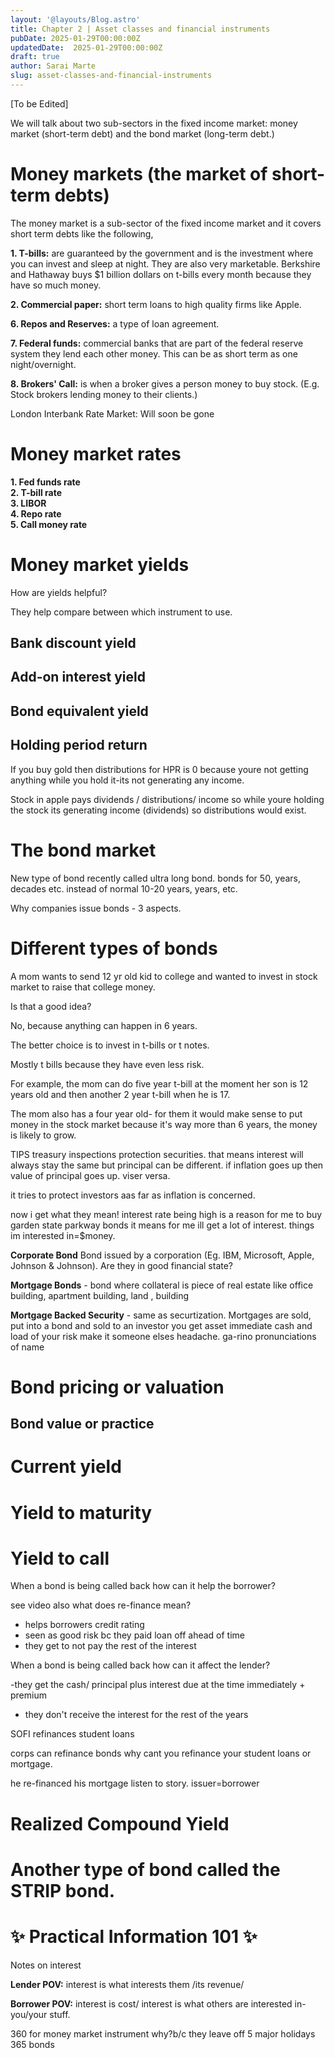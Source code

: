 ```yaml
---
layout: '@layouts/Blog.astro'
title: Chapter 2 | Asset classes and financial instruments
pubDate: 2025-01-29T00:00:00Z 
updatedDate:  2025-01-29T00:00:00Z 
draft: true
author: Sarai Marte
slug: asset-classes-and-financial-instruments
---
```


[To be Edited]

We will talk about two sub-sectors in the fixed income market: money market (short-term debt) and the bond market (long-term debt.)

# Money markets (the market of short-term debts)

The money market is a sub-sector of the fixed income market and it covers short term debts like the following, 

**1. T-bills:** are guaranteed by the government and is the investment where you can invest and sleep at night. They are also very marketable. Berkshire and Hathaway buys $1 billion dollars on t-bills every month because they have so much money.

**2. Commercial paper:** short term loans to high quality firms like Apple. 

**6. Repos and Reserves:** a type of loan agreement.

**7. Federal funds:** commercial banks that are part of the federal reserve system they lend each other money. This can be as short term as one night/overnight.  

**8. Brokers' Call:** is when a broker gives a person money to buy stock. (E.g. Stock brokers lending money to their clients.)

London Interbank Rate Market: Will soon be gone  

# Money market rates
 
**1. Fed funds rate**  
**2. T-bill rate**    
**3. LIBOR**   
**4. Repo rate**    
**5. Call money rate**  

# Money market yields

How are yields helpful?

They help compare between which instrument to use. 
 

## Bank discount yield 

## Add-on interest yield 

## Bond equivalent yield 

## 

## Holding period return 

If you buy gold then distributions for HPR is 0  because youre not getting anything while you hold it-its not generating any income. 

Stock in apple pays dividends / distributions/ income so while youre holding the stock its generating income (dividends) so distributions would exist. 

# The bond market

New type of bond recently called ultra long bond. bonds for 50, years, decades etc. instead of normal 10-20 years, years, etc.

Why companies issue  bonds - 3 aspects. 

# Different types of bonds

A mom wants to send 12 yr old kid to college and wanted to invest in stock market to raise that college money.

Is that a good idea?

No, because anything can happen in 6 years.

The better choice is to invest in t-bills or t notes. 

Mostly t bills because they have even less risk.

For example, the mom can do five year t-bill at the moment her son is 12 years old and then another 2 year t-bill when he is 17. 

The mom also has a four year old- for them it would make sense to put money in the stock market because it's way more than 6 years, the money is likely to grow. 

TIPS treasury inspections protection securities. 
that means interest will always stay the same but principal can be different. 
if inflation goes up then value of principal goes up. viser versa. 

it tries to protect investors aas far as inflation is concerned. 

now i get what they mean! interest rate being high is a reason for me to buy garden state parkway bonds it means for me ill get a lot of interest. things im interested in=$money.  

**Corporate Bond** Bond issued by a corporation (Eg. IBM, Microsoft, Apple, Johnson & Johnson). Are they in good financial state?  

**Mortgage Bonds** - bond where collateral is piece of real estate like office building, apartment building, land , building 

**Mortgage Backed Security** - same as securtization. Mortgages are sold, put into a bond and sold to an investor you get asset immediate cash and load of your risk make it someone elses headache. ga-rino pronunciations of name 

# Bond pricing or valuation

## Bond value or practice

# Current yield 

# Yield to maturity 

# Yield to call

When a bond is being called back how can it help the borrower? 

see video also what does re-finance mean?

- helps borrowers credit rating 
- seen as good risk bc they paid loan off ahead of time 
- they get to not pay the rest of the interest 

When a bond is being called back how can it affect the lender? 

-they get the cash/ principal plus interest due at the time immediately   + premium

- they don't receive the interest for the rest of the years 

SOFI refinances student loans 

corps can refinance bonds why cant you refinance your student loans or mortgage. 

he re-financed his mortgage listen to story.  issuer=borrower


# Realized Compound Yield

# Another type of bond called the STRIP bond.  


# ✨ Practical Information 101 ✨ 

Notes on interest 

**Lender POV:**  interest is what interests them /its revenue/  

**Borrower POV:** interest is cost/ interest is what others are interested in- you/your stuff.



360 for money market instrument why?b/c they leave off 5 major holidays 
365 bonds